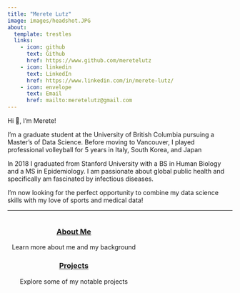 ```yaml
---
title: "Merete Lutz"
image: images/headshot.JPG
about:
  template: trestles
  links:
    - icon: github
      text: Github
      href: https://www.github.com/meretelutz
    - icon: linkedin
      text: LinkedIn
      href: https://www.linkedin.com/in/merete-lutz/
    - icon: envelope
      text: Email
      href: mailto:meretelutz@gmail.com
---
```


Hi 👋, I'm Merete!

I'm a graduate student at the University of British Columbia pursuing a Master's of Data Science. Before moving to Vancouver, I played professional volleyball for 5 years in Italy, South Korea, and Japan

In 2018 I graduated from Stanford University with a BS in Human Biology and a MS in Epidemiology. I am passionate about global public health and specifically am fascinated by infectious diseases. 

I'm now looking for the perfect opportunity to combine my data science skills with my love of sports and medical data!

---

::: mainbox
::: {style="padding-left: 10px; padding-right: 10px; display: inline-block;"}
::: {layout-ncol="1"}
::: {style="text-align: center;"}
### [About Me](about.qmd)

Learn more about me and my background
:::

::: {style="text-align: center;"}
### [Projects](projects.qmd)

Explore some of my notable projects
:::

:::
:::
:::